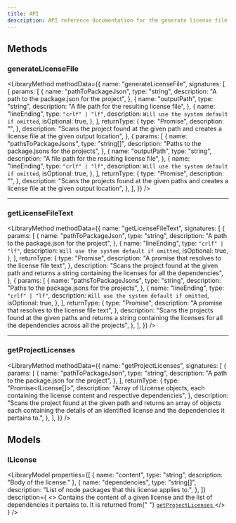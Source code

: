 ```yaml
---
title: API
description: API reference documentation for the generate license file library API
---
```



<TypeScriptToggle />

## Methods

### generateLicenseFile <MethodTags isAsync />

<LibraryMethod
  methodData={{
    name: "generateLicenseFile",
    signatures: [
      {
        params: [
          {
            name: "pathToPackageJson",
            type: "string",
            description: "A path to the package.json for the project",
          },
          {
            name: "outputPath",
            type: "string",
            description: "A file path for the resulting license file",
          },
          {
            name: "lineEnding",
            type: `"crlf" | "lf"`,
            description: `Will use the system default if omitted`,
            isOptional: true,
          },
        ],
        returnType: {
          type: "Promise<void>",
          description: "",
        },
        description:
          "Scans the project found at the given path and creates a license file at the given output location",
      },
      {
        params: [
          {
            name: "pathsToPackageJsons",
            type: "string[]",
            description: "Paths to the package.jsons for the projects",
          },
          {
            name: "outputPath",
            type: "string",
            description: "A file path for the resulting license file",
          },
          {
            name: "lineEnding",
            type: `"crlf" | "lf"`,
            description: `Will use the system default if omitted`,
            isOptional: true,
          },
        ],
        returnType: {
          type: "Promise<void>",
          description: "",
        },
        description:
          "Scans the projects found at the given paths and creates a license file at the given output location",
      },
    ],
  }}
/>

<hr />

### getLicenseFileText <MethodTags isAsync />

<LibraryMethod
  methodData={{
    name: "getLicenseFileText",
    signatures: [
      {
        params: [
          {
            name: "pathToPackageJson",
            type: "string",
            description: "A path to the package.json for the project",
          },
          {
            name: "lineEnding",
            type: `"crlf" | "lf"`,
            description: `Will use the system default if omitted`,
            isOptional: true,
          },
        ],
        returnType: {
          type: "Promise<string>",
          description: "A promise that resolves to the license file text",
        },
        description:
          "Scans the project found at the given path and returns a string containing the licenses for all the dependencies",
      },
      {
        params: [
          {
            name: "pathsToPackageJsons",
            type: "string",
            description: "Paths to the package.jsons for the projects",
          },
          {
            name: "lineEnding",
            type: `"crlf" | "lf"`,
            description: `Will use the system default if omitted`,
            isOptional: true,
          },
        ],
        returnType: {
          type: "Promise<string>",
          description: "A promise that resolves to the license file text",
        },
        description:
          "Scans the projects found at the given paths and returns a string containing the licenses for all the dependencies across all the projects",
      },
    ],
  }}
/>

<hr />

### getProjectLicenses <MethodTags isAsync />

<LibraryMethod
  methodData={{
    name: "getProjectLicenses",
    signatures: [
      {
        params: [
          {
            name: "pathToPackageJson",
            type: "string",
            description: "A path to the package.json for the project",
          },
        ],
        returnType: {
          type: "Promise<ILicense[]>",
          description:
            "Array of ILicense objects, each containing the license content and respective dependencies",
        },
        description:
          "Scans the project found at the given path and returns an array of objects each containing the details of an identified license and the dependencies it pertains to.",
      },
    ],
  }}
/>

## Models

### ILicense

<LibraryModel
  properties={[
    { name: "content", type: "string", description: "Body of the license." },
    {
      name: "dependencies",
      type: "string[]",
      description: "List of node packages that this license applies to.",
    },
  ]}
  description={
    <>
      Contains the content of a given license and the list of dependencies it pertains to. It is
      returned from{" "}
      <a href="#getProjectLicenses">
        <code>getProjectLicenses</code>
      </a>
    </>
  }
/>
